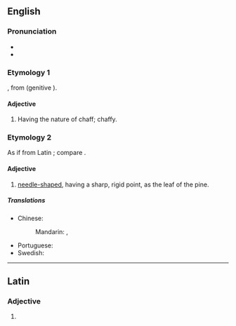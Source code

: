 ==English==

===Pronunciation===
* {{IPA|en|/ˈæs.əˌɹoʊs/|/ˈæs.əˌɹoʊz/}}
* {{hyphenation|en|ac|er|ose}}

===Etymology 1===
{{root|en|ine-pro|*h₂eḱ-}}
{{der|en|la|acerosus||chaffy}}, from {{m|la|acus||chaff}} (genitive {{m|la|aceris}}).

====Adjective====
{{en-adj|-}}

# {{lb|en|botany}} Having the nature of chaff; chaffy.

===Etymology 2===
As if from Latin {{m|la|acus||needle}}; compare {{cog|fr|acéreux}}.

====Adjective====
{{en-adj|-}}

# {{lb|en|botany}} [[needle-shaped]], having a sharp, rigid point, as the leaf of the pine.

=====Translations=====
{{trans-top|having a sharp, rigid point}}
* Chinese:
*: Mandarin: {{t|cmn|針狀的|sc=Hani}}, {{t|cmn|针状的|tr=zhēnzhuàng de|sc=Hani}}
{{trans-mid}}
* Portuguese: {{t|pt|aceroso}}
* Swedish: {{t|sv|nålformad}}
{{trans-bottom}}

----

==Latin==

===Adjective===
{{la-adj-form|acerōse}}

# {{inflection of|la|acerōsus||voc|m|s}}